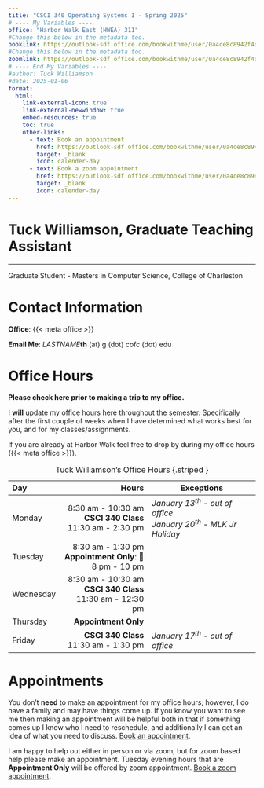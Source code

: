 ```yaml
---
title: "CSCI 340 Operating Systems I - Spring 2025"
# ---- My Variables ----
office: "Harbor Walk East (HWEA) 311"
#Change this below in the metadata too.
booklink: https://outlook-sdf.office.com/bookwithme/user/0a4ce8c8942f4df4a1c6249a52630d7a@g.cofc.edu?anonymous&ep=plink
#Change this below in the metadata too.
zoomlink: https://outlook-sdf.office.com/bookwithme/user/0a4ce8c8942f4df4a1c6249a52630d7a@g.cofc.edu/meetingtype/_TR502DM80G5OpzXWWKlMw2?anonymous&ep=mlink
# ---- End My Variables ----
#author: Tuck Williamson
#date: 2025-01-06
format:
  html:
    link-external-icon: true
    link-external-newwindow: true
    embed-resources: true
    toc: true
    other-links:
      - text: Book an appointment
        href: https://outlook-sdf.office.com/bookwithme/user/0a4ce8c8942f4df4a1c6249a52630d7a@g.cofc.edu?anonymous&ep=plink
        target: _blank
        icon: calender-day
      - text: Book a zoom appointment
        href: https://outlook-sdf.office.com/bookwithme/user/0a4ce8c8942f4df4a1c6249a52630d7a@g.cofc.edu/meetingtype/_TR502DM80G5OpzXWWKlMw2?anonymous&ep=mlink
        target: _blank
        icon: calender-day
---
```


# Tuck Williamson, Graduate Teaching Assistant { .unnumbered .unlisted }

---

Graduate Student - Masters in Computer Science, College of Charleston

# Contact Information

**Office**: {{< meta office >}}

**Email Me**: *LASTNAME***th** (at) g (dot) cofc (dot) edu

# Office Hours


:::: { .callout-caution}

**Please check here prior to making a trip to my office.**

I **will** update my office hours here throughout the semester.
Specifically after the first couple of weeks when I have determined what works 
best for you, and for my classes/assignments.

::::

If you are already at Harbor Walk feel free to drop by during my office hours ({{< meta office >}}).

<!-- 
| Tuesday | **By Appointment Only** </br> 🌙 8 pm - 10 pm | - | 
| Thursday | **By Appointment Only** | - |
-->

| Day       |                                                                Hours | Exceptions                                                                                |
|:----------|---------------------------------------------------------------------:|-------------------------------------------------------------------------------------------|
| Monday    |   8:30 am - 10:30 am <br> **CSCI 340 Class** <br> 11:30 am - 2:30 pm | _January 13<sup>th</sup> - out of office_ <br> _January 20<sup>th</sup> - MLK Jr Holiday_ |
| Tuesday   |         8:30 am - 1:30 pm <br> **Appointment Only**: 🌙 8 pm - 10 pm |                                                                                           | 
| Wednesday | 8:30 am - 10:30 am <br>  **CSCI 340 Class** <br> 11:30 am - 12:30 pm |                                                                                           |
| Thursday  |                                                 **Appointment Only** |                                                                                           |
| Friday    |                           **CSCI 340 Class** <br> 11:30 am - 1:30 pm | _January 17<sup>th</sup> - out of office_                                                 |
: Tuck Williamson's Office Hours {.striped }

# Appointments

You don't **need** to make an appointment for my office hours; however, I do have a 
family and may have things come up. 
If you know you want to see me then making an appointment will be helpful both in 
that if something comes up I know who I need to reschedule, and additionally I can 
get an idea of what you need to discuss. 
[Book an appointment]({{< meta booklink >}}){.external target="_blank"}.

I am happy to help out either in person or via zoom, but for zoom based help 
please make an appointment. 
Tuesday evening hours that are **Appointment Only** will be offered by zoom appointment. 
[Book a zoom appointment]({{< meta booklink >}}){.external target="_blank"}. 


